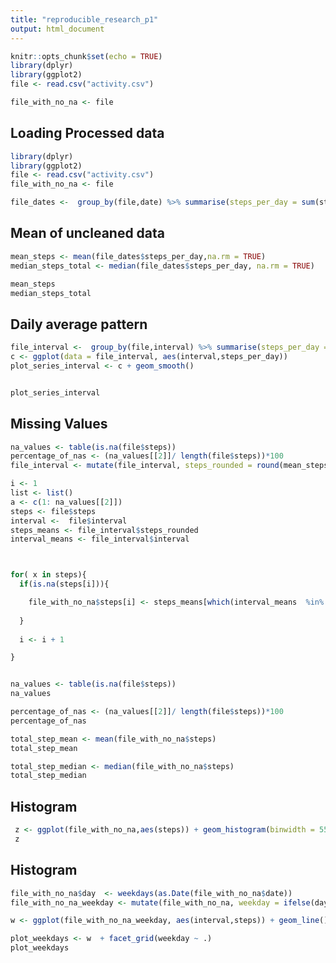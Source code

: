 ```yaml
---
title: "reproducible_research_p1"
output: html_document
---
```


```r
knitr::opts_chunk$set(echo = TRUE)
library(dplyr)
library(ggplot2)
file <- read.csv("activity.csv")

file_with_no_na <- file
```

## Loading Processed data

```r

library(dplyr)
library(ggplot2)
file <- read.csv("activity.csv")
file_with_no_na <- file

file_dates <-  group_by(file,date) %>% summarise(steps_per_day = sum(steps), mean_steps = mean(steps), median_steps = median(steps, na.rm = TRUE))


```

## Mean of uncleaned data

```r
mean_steps <- mean(file_dates$steps_per_day,na.rm = TRUE)
median_steps_total <- median(file_dates$steps_per_day, na.rm = TRUE)

mean_steps
median_steps_total
```

## Daily average pattern
```r
file_interval <-  group_by(file,interval) %>% summarise(steps_per_day = sum(steps, na.rm = TRUE), mean_steps = mean(steps,na.rm = TRUE), median_steps = median(steps, na.rm = TRUE))
c <- ggplot(data = file_interval, aes(interval,steps_per_day))
plot_series_interval <- c + geom_smooth()


plot_series_interval

```

## Missing Values
```r
na_values <- table(is.na(file$steps))
percentage_of_nas <- (na_values[[2]]/ length(file$steps))*100
file_interval <- mutate(file_interval, steps_rounded = round(mean_steps))

i <- 1
list <- list()
a <- c(1: na_values[[2]])
steps <- file$steps
interval <-  file$interval
steps_means <- file_interval$steps_rounded
interval_means <- file_interval$interval



for( x in steps){
  if(is.na(steps[i])){

    file_with_no_na$steps[i] <- steps_means[which(interval_means  %in% interval[i])]
    
  }
  
  i <- i + 1

}


na_values <- table(is.na(file$steps))
na_values

percentage_of_nas <- (na_values[[2]]/ length(file$steps))*100
percentage_of_nas

total_step_mean <- mean(file_with_no_na$steps)
total_step_mean

total_step_median <- median(file_with_no_na$steps)
total_step_median
```

## Histogram

```r
 z <- ggplot(file_with_no_na,aes(steps)) + geom_histogram(binwidth = 55)
 z 
```


## Histogram

```r
file_with_no_na$day  <- weekdays(as.Date(file_with_no_na$date))
file_with_no_na_weekday <- mutate(file_with_no_na, weekday = ifelse(day %in% c("Saturday","Sunday"),"Weekend", "Weekday"))

w <- ggplot(file_with_no_na_weekday, aes(interval,steps)) + geom_line()

plot_weekdays <- w  + facet_grid(weekday ~ .)
plot_weekdays
```


